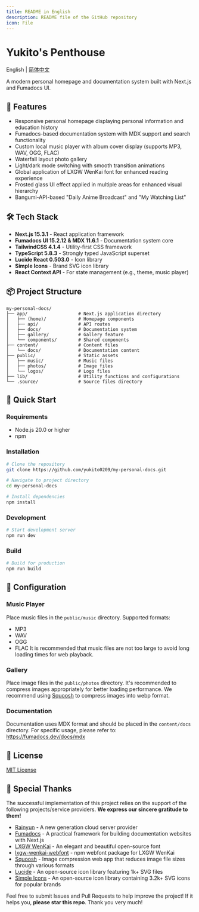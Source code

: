 ```yaml
---
title: README in English
description: README file of the GitHub repository
icon: File
---
```


# Yukito's Penthouse

English | [简体中文](./README.mdx)

A modern personal homepage and documentation system built with Next.js and Fumadocs UI.

## 🌟 Features

- Responsive personal homepage displaying personal information and education history
- Fumadocs-based documentation system with MDX support and search functionality
- Custom local music player with album cover display (supports MP3, WAV, OGG, FLAC)
- Waterfall layout photo gallery
- Light/dark mode switching with smooth transition animations
- Global application of LXGW WenKai font for enhanced reading experience
- Frosted glass UI effect applied in multiple areas for enhanced visual hierarchy
- Bangumi-API-based "Daily Anime Broadcast" and "My Watching List"

## 🛠️ Tech Stack

- **Next.js 15.3.1** - React application framework
- **Fumadocs UI 15.2.12 & MDX 11.6.1** - Documentation system core
- **TailwindCSS 4.1.4** - Utility-first CSS framework
- **TypeScript 5.8.3** - Strongly typed JavaScript superset
- **Lucide React 0.503.0** - Icon library
- **Simple Icons** - Brand SVG icon library
- **React Context API** - For state management (e.g., theme, music player)

## 📦 Project Structure

```
my-personal-docs/
├── app/                   # Next.js application directory
│   ├── (home)/            # Homepage components
│   ├── api/               # API routes
│   ├── docs/              # Documentation system
│   ├── gallery/           # Gallery feature
│   └── components/        # Shared components
├── content/               # Content files
│   └── docs/              # Documentation content
├── public/                # Static assets
│   ├── music/             # Music files
│   ├── photos/            # Image files
│   └── logos/             # Logo files
├── lib/                   # Utility functions and configurations
└── .source/               # Source files directory
```

## 🚀 Quick Start

### Requirements

- Node.js 20.0 or higher
- npm

### Installation

```bash
# Clone the repository
git clone https://github.com/yukito0209/my-personal-docs.git

# Navigate to project directory
cd my-personal-docs

# Install dependencies
npm install
```

### Development

```bash
# Start development server
npm run dev
```

### Build

```bash
# Build for production
npm run build
```

## 🔧 Configuration

### Music Player

Place music files in the `public/music` directory. Supported formats:
- MP3
- WAV
- OGG
- FLAC
It is recommended that music files are not too large to avoid long loading times for web playback.

### Gallery

Place image files in the `public/photos` directory. It's recommended to compress images appropriately for better loading performance.
We recommend using [Squoosh](https://squoosh.app/) to compress images into webp format.

### Documentation

Documentation uses MDX format and should be placed in the `content/docs` directory.
For specific usage, please refer to: https://fumadocs.dev/docs/mdx

## 📄 License

[MIT License](https://github.com/yukito0209/my-personal-docs/blob/master/LICENSE)

## 🤝 Special Thanks

The successful implementation of this project relies on the support of the following projects/service providers. **We express our sincere gratitude to them!**

- [Rainyun](https://www.rainyun.com/YUKITO_) - A new generation cloud server provider
- [Fumadocs](https://github.com/fuma-nama/fumadocs) - A practical framework for building documentation websites with Next.js
- [LXGW WenKai](https://github.com/lxgw/LxgwWenKai) - An elegant and beautiful open-source font
- [lxgw-wenkai-webfont](https://github.com/chawyehsu/lxgw-wenkai-webfont) - npm webfont package for LXGW WenKai
- [Squoosh](https://github.com/GoogleChromeLabs/squoosh?tab=readme-ov-file) - Image compression web app that reduces image file sizes through various formats
- [Lucide](https://github.com/lucide-icons/lucide) - An open-source icon library featuring 1k+ SVG files
- [Simple Icons](https://github.com/simple-icons/simple-icons) - An open-source icon library containing 3.2k+ SVG icons for popular brands

Feel free to submit Issues and Pull Requests to help improve the project! If it helps you, **please star this repo**. Thank you very much!